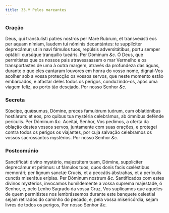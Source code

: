 ```yaml
---
title: 33.ª Pelos mareantes
---
```


### Oração

<div class="grid grid-cols-2 gap-5">
  <span class="text-justify">
    Deus, qui transtulísti patres nostros per Mare Rubrum, et transvexísti eos
    per aquam nímiam, laudem tui nóminis decantántes: te supplíciter deprecámur;
    ut in navi fámulos tuos, repúlsis adversitátibus, portu semper optábili
    cursúque tranquíllo tueáris. Per Dóminum <em>&c.</em>
  </span>
  <span class="text-justify">
    Ó Deus, que permitistes que os nossos pais atravessassem o mar Vermelho e os
    transportastes de uma à outra margem, através da profundeza das águas,
    durante o que eles cantaram louvores em honra do vosso nome, dignai-Vos
    acolher sob a vossa protecção os vossos servos, que neste momento estão
    embarcados, e afastar deles todos os perigos, conduzindo-os, após uma viagem
    feliz, ao porto tão desejado. Por nosso Senhor <em>&c.</em>
  </span>
</div>

### Secreta

<div class="grid grid-cols-2 gap-5">
  <span class="text-justify">
    Súscipe, quǽsumus, Dómine, preces famulórum tuórum, cum oblatiónibus
    hostiárum: et eos, pro quibus tua mystéria celebrámus, ab ómnibus defénde
    perículis. Per Dóminum <em>&c.</em>
  </span>
  <span class="text-justify">
    Aceitai, Senhor, Vos pedimos, a oferta da oblação destes vossos servos,
    juntamente com suas orações, e protegei contra todos os perigos os
    viajantes, por cuja salvação celebramos os vossos sacrossantos mystérios.
    Por nosso Senhor <em>&c.</em>
  </span>
</div>

### Postcomúnio

<div class="grid grid-cols-2 gap-5">
  <span class="text-justify">
    Sanctificáti divíno mystério, majestátem tuam, Dómine, supplíciter
    deprecámur et pétimus: ut fámulos tuos, quos donis facis cœléstibus
    memorári; per lignum sanctæ Crucis, et a peccátis ábstrahas, et a perículis
    cunctis miserátus erípias. Per Dóminum nostrum <em>&c.</em>
  </span>
  <span class="text-justify">
    Santificados com estes divinos mystérios, invocamos humildemente a vossa
    suprema majestade, ó Senhor, e, pelo Lenho Sagrado da vossa Cruz, Vos
    suplicamos que aqueles de quem permitistes nos lembrássemos durante este
    banquete celestial sejam retirados do caminho do pecado, e, pela vossa
    misericórdia, sejam livres de todos os perigos, Por nosso Senhor
    <em>&c.</em>
  </span>
</div>
